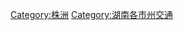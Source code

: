 {{Catnav|頁面分類|各種主題的頁面分類|依中国各省来作的分类|中國各省交通|湖南交通}}
{{Catnav|頁面分類|...|交通|各國交通|中国交通|中國各省交通|湖南交通}}

[[Category:株洲|Category:株洲]]
[[Category:湖南各市州交通|Category:湖南各市州交通]]